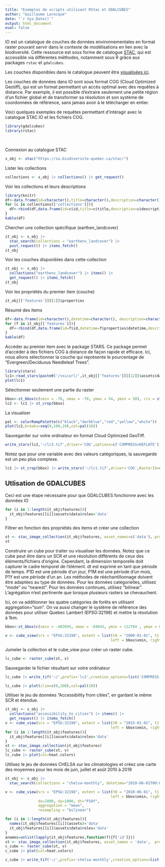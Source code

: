 ```yaml
---
title: "Exemples de scripts utilisant RStac et GDALCUBES"
author: "Guillaume Larocque"
date: "`r Sys.Date()`"
output: html_document
eval: false
---
```

IO est un catalogue de couches de données environnementales en format raster pouvant servir dans le contexte de modélisations en lien avec la biodiversité. Cette ressource est sous forme de catalogue [STAC](https://stacspec.org/), qui est accessible via différentes méthodes, notamment sous R grâce aux packages `rstac` et `gdalcubes`. 

Les couches disponibles dans le catalogue peuvent être [visualisées ici](https://io.biodiversite-quebec.ca/viewer). 

Les couches de données dans IO sont sous format COG (Cloud Optimized Geotiff), qui est un format permettant un accès optimal avec des requêtes à distance. Par exemple, il est possible d'extraire seulement une petite région d'un fichier global et de transformer sa résolution et son système de coordonnées de référence, sans jamais avoir à le télécharger en entier. 

Voici quelques exemples de requêtes permettant d'intéragir avec le catalogue STAC IO et les fichiers COG. 

```r
library(gdalcubes)
library(rstac)
```
<br/>

Connexion au catalogue STAC

```r
s_obj <- stac("https://io.biodiversite-quebec.ca/stac/")
```


Lister les collections
```r
collections <- s_obj |> collections() |> get_request()
```
Voir les collections et leurs descriptions

```r
library(knitr)
df<-data.frame(id=character(),title=character(),description=character())
for (c in collections[['collections']]){
  df<-rbind(df,data.frame(id=c$id,title=c$title,description=c$description))
}
kable(df)
```

Chercher une collection spécifique (earthen_landcover)
```r

it_obj <- s_obj |>
  stac_search(collections = "earthenv_landcover") |>
  post_request() |> items_fetch()
it_obj
```


Voir les couches disponibles dans cette collection
```r
it_obj <- s_obj |>
  collections("earthenv_landcover") |> items() |>
  get_request() |> items_fetch()
it_obj
```


Voir les propriétés du premier item (couche)
```r
it_obj[['features']][[1]]$properties
```
Résumé des items
```r
df<-data.frame(id=character(),datetime=character(), description=character())
for (f in it_obj[['features']]){
  df<-rbind(df,data.frame(id=f$id,datetime=f$properties$datetime,description=f$properties$description))
}
kable(df)
```

Accéder au premier item avec le package STARS. Ce package permet d'accéder à des fichiers COG à distance de façon rapide et efficace. Ici, nous allons sélectionner la couche qui représente le pourcentage de "Evergreen/Deciduous Needleleaf Trees". 

```r
library(stars)
lc1<-read_stars(paste0('/vsicurl/',it_obj[['features']][[12]]$assets$data$href), proxy = TRUE)
plot(lc1)
```
Sélectionner seulement une partie du raster
```r
bbox<-st_bbox(c(xmin = -76, xmax = -70, ymax = 54, ymin = 50), crs = st_crs(4326))
lc2 <- lc1 |> st_crop(bbox)
```

La visualiser
```r
pal <- colorRampPalette(c("black","darkblue","red","yellow","white"))
plot(lc2,breaks=seq(0,100,10),col=pal(10))
```
Sauvegarder sur votre ordinateur en format Cloud Optimized GeoTiff.
```r
write_stars(lc2,'~/lc3.tif',driver='COG',options=c('COMPRESS=DEFLATE'))
```

Notez que pour une variable avec des valeurs catégoriques, la sauvegarde est un peu plus complexe.  
```r
lc1 |> st_crop(bbox) |> write_stars('~/lc1.tif',driver='COG',RasterIO=c('resampling'='mode'),options=c('COMPRESS=DEFLATE','OVERVIEW_RESAMPLING=MODE','LEVEL=6','OVERVIEW_COUNT=8','RESAMPLING=MODE','WARP_RESAMPLING=MODE','OVERVIEWS=IGNORE_EXISTING'))
```

## Utlisation de GDALCUBES

Ceci est une étape nécessaire pour que GDALCUBES fonctionne avec les données IO
```r
for (i in 1:length(it_obj$features)){
  it_obj$features[[i]]$assets$data$roles='data'
}
```

Filtrer en fonction des propriétés des items et créer une collection
```r
st <- stac_image_collection(it_obj$features, asset_names=c('data'), property_filter = function(f){f[['class']] %in% c('1','2','3','4')},srs='EPSG:4326')
st
```


Construire un cube pour traiter ou visualiser les données. Notez que ce cube peut être dans un SCR et une résolution différents de ceux des éléments/fichiers d'origine. Cependant, la dimension temporelle doit capturer le cadre temporel de l'élément. dt est exprimé en tant que période de temps. P1D est une période d'un jour, P1M est une période d'un mois, P1Y est une période d'un an. Les méthodes de rééchantillonnage doivent être adaptées au type de données. Pour les données catégorielles, utilisez "mode" ou "nearest". Pour les données continues, utilisez "bilinear". L'agrégation n'est pertinente que lorsque plusieurs rasters se chevauchent. 

Ici, on va additionner les quatre catégories de forêts en utilisant aggregation="sum". On va aussi changer le système de référence des données pour utiliser Quebec Lambert (EPSG:32198) et mettre la résolution à 1km. 

```r
bbox<-st_bbox(c(xmin = -483695, xmax = -84643, ymin = 112704 , ymax = 684311), crs = st_crs(32198))

v <- cube_view(srs = "EPSG:32198", extent = list(t0 = "2000-01-01", t1 = "2000-01-01",
                                                left = bbox$xmin, right =bbox$xmax, top = bbox$ymax, bottom = bbox$ymin), dx=1000, dy=1000, dt="P1D", aggregation = "sum", resampling = "mean")
```

Jumeler la collection et le cube_view pour créer un raster cube. 
```r
lc_cube <- raster_cube(st, v)
```

Sauvegarder le fichier résultant sur votre ordinateur
```r
lc_cube |> write_tif('~/',prefix='lc2',creation_options=list('COMPRESS'='DEFLATE'))
```

```r
lc_cube |> plot(zlim=c(0,100),col=pal(10))
```
Utiliser le jeu de données "Accessibility from cities", en gardant le même SCR et étendue. 
```r
it_obj <- s_obj |>
  collections("accessibility_to_cities") |> items() |>
  get_request() |> items_fetch()
v <- cube_view(srs = "EPSG:32198", extent = list(t0 = "2015-01-01", t1 = "2015-01-01",
                                                left = bbox$xmin, right =bbox$xmax, top = bbox$ymax, bottom = bbox$ymin), dx=1000, dy=1000, dt="P1D", aggregation = "mean", resampling = "bilinear")
for (i in 1:length(it_obj$features)){
  it_obj$features[[i]]$assets$data$roles='data'
}
st <- stac_image_collection(it_obj$features)
lc_cube <- raster_cube(st, v)
lc_cube |> plot(col=heat.colors)
```


Utilisez le jeu de données CHELSA sur les climatologies et créez une carte des moyennes pour les mois de juin, juillet et août 2010 à 2019
```r
it_obj <- s_obj |>
  stac_search(collections = "chelsa-monthly", datetime="2010-06-01T00:00:00Z/2019-08-01T00:00:00Z") |> get_request() |> items_fetch()

v <- cube_view(srs = "EPSG:32198", extent = list(t0 = "2010-06-01", t1 = "2019-08-31",
                                                left = bbox$xmin, right =bbox$xmax, top = bbox$ymax, bottom = bbox$ymin),
               dx=1000, dy=1000, dt="P10Y",
               aggregation = "mean",
               resampling = "bilinear")

for (i in 1:length(it_obj$features)){
  names(it_obj$features[[i]]$assets)='data'
  it_obj$features[[i]]$assets$data$roles='data'
}
anames=unlist(lapply(it_obj$features,function(f){f['id']}))
st <- stac_image_collection(it_obj$features, asset_names = 'data',  property_filter = function(f){f[['variable']] == 'tas' & (f[['month']] %in% c(6,7,8)) })
c_cube <- raster_cube(st, v)
c_cube |> plot(col=heat.colors)

c_cube |> write_tif('~/',prefix='chelsa-monthly',creation_options=list('COMPRESS'='DEFLATE'))
```